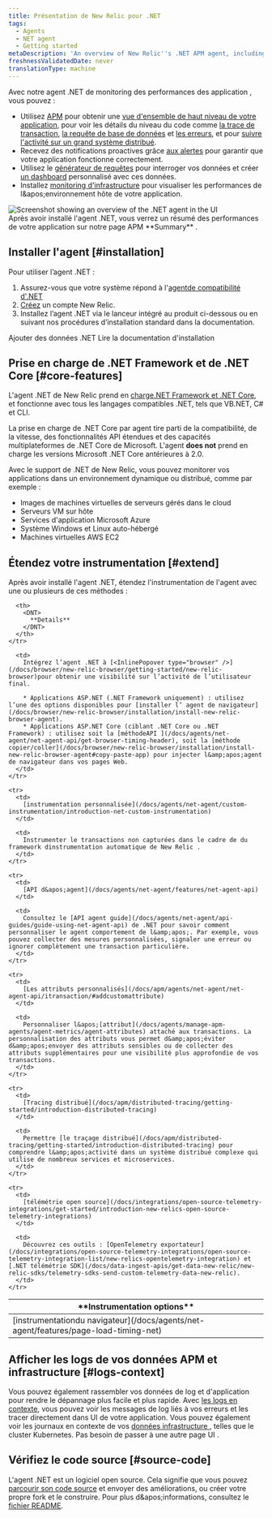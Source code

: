 ```yaml
---
title: Présentation de New Relic pour .NET
tags:
  - Agents
  - NET agent
  - Getting started
metaDescription: 'An overview of New Relic''s .NET APM agent, including features, resources for installation, configuration, and troubleshooting.'
freshnessValidatedDate: never
translationType: machine
---
```


Avec notre agent .NET de monitoring des performances des application , vous pouvez :

* Utilisez [APM](/docs/apm/new-relic-apm/getting-started/welcome-new-relic-apm) pour obtenir une [vue d&apos;ensemble de haut niveau de votre application](/docs/apm/applications-menu/monitoring/apm-overview-page), pour voir les détails du niveau du code comme [la trace de transaction](/docs/apm/transactions/transaction-traces/transaction-traces), [la requête de base de données](/docs/apm/transactions/transaction-traces/sql-statements) et [les erreurs](/docs/apm/applications-menu/events/view-apm-error-analytics), et pour [suivre l&apos;activité sur un grand système distribué](/docs/apm/distributed-tracing/getting-started/introduction-distributed-tracing).
* Recevez des notifications proactives grâce [aux alertes](/docs/alerts/alert-policies/understanding-alert-policies/alerting-new-relic) pour garantir que votre application fonctionne correctement.
* Utilisez le [générateur de requêtes](/docs/query-your-data/explore-query-data/query-builder/use-advanced-nrql-mode-specify-data) pour interroger vos données et créer [un dashboard](/docs/query-your-data/explore-query-data/dashboards/introduction-new-relic-one-dashboards) personnalisé avec ces données.
* Installez [monitoring d&apos;infrastructure](/docs/infrastructure/new-relic-infrastructure/installation/install-infrastructure-windows-server) pour visualiser les performances de l&amp;apos;environnement hôte de votre application.

<img title="Screenshot showing an overview of the .NET agent in the UI" alt="Screenshot showing an overview of the .NET agent in the UI" src="/images/apm_screenshot-crop_overview-of-the-dotnet-agent.webp" />

<figcaption>
  Après avoir installé l&apos;agent .NET, vous verrez un résumé des performances de votre application sur notre page APM <DNT>**Summary**</DNT> .
</figcaption>

## Installer l&apos;agent [#installation]

Pour utiliser l’agent .NET :

1. Assurez-vous que votre système répond à l&apos;[agentde compatibilité d&apos;.NET](/docs/apm/agents/net-agent/configuration/net-agent-configuration/)
2. [Créez](https://newrelic.com/signup) un compte New Relic.
3. Installez l’agent .NET via le lanceur intégré au produit ci-dessous ou en suivant nos procédures d’installation standard dans la documentation.

<ButtonGroup>
  <ButtonLink role="button" to="https://one.newrelic.com/marketplace/install-data-source?state=3782cb1e-1733-6408-71c3-c3474a90bc07" variant="primary">
    Ajouter des données .NET
  </ButtonLink>

  <ButtonLink role="button" to="/install/dotnet" variant="primary">
    Lire la documentation d&apos;installation
  </ButtonLink>
</ButtonGroup>

## Prise en charge de .NET Framework et de .NET Core [#core-features]

L&apos;agent .NET de New Relic prend en [charge.NET Framework et .NET Core](/docs/apm/agents/net-agent/configuration/net-agent-configuration/), et fonctionne avec tous les langages compatibles .NET, tels que VB.NET, C# et CLI.

La prise en charge de .NET Core par agent tire parti de la compatibilité, de la vitesse, des fonctionnalités API étendues et des capacités multiplateformes de .NET Core de Microsoft. L&apos;agent <DNT>**does not**</DNT> prend en charge les versions Microsoft .NET Core antérieures à 2.0.

Avec le support de .NET de New Relic, vous pouvez monitorer vos applications dans un environnement dynamique ou distribué, comme par exemple :

* Images de machines virtuelles de serveurs gérés dans le cloud
* Serveurs VM sur hôte
* Services d&apos;application Microsoft Azure
* Système Windows et Linux auto-hébergé
* Machines virtuelles AWS EC2

## Étendez votre instrumentation [#extend]

Après avoir installé l&apos;agent .NET, étendez l&apos;instrumentation de l&apos;agent avec une ou plusieurs de ces méthodes :

<table>
  <thead>
    <tr>
      <th style={{ width: "200px" }}>
        <DNT>
          **Instrumentation options**
        </DNT>
      </th>

      <th>
        <DNT>
          **Details**
        </DNT>
      </th>
    </tr>
  </thead>

  <tbody>
    <tr>
      <td>
        [instrumentationdu navigateur](/docs/agents/net-agent/features/page-load-timing-net)
      </td>

      <td>
        Intégrez l’agent .NET à [<InlinePopover type="browser" />](/docs/browser/new-relic-browser/getting-started/new-relic-browser)pour obtenir une visibilité sur l’activité de l’utilisateur final.

        * Applications ASP.NET (.NET Framework uniquement) : utilisez l’une des options disponibles pour [installer l’ agent de navigateur](/docs/browser/new-relic-browser/installation/install-new-relic-browser-agent).
        * Applications ASP.NET Core (ciblant .NET Core ou .NET Framework) : utilisez soit la [méthodeAPI ](/docs/agents/net-agent/net-agent-api/get-browser-timing-header), soit la [méthode copier/coller](/docs/browser/new-relic-browser/installation/install-new-relic-browser-agent#copy-paste-app) pour injecter l&amp;apos;agent de navigateur dans vos pages Web.
      </td>
    </tr>

    <tr>
      <td>
        [instrumentation personnalisée](/docs/agents/net-agent/custom-instrumentation/introduction-net-custom-instrumentation)
      </td>

      <td>
        Instrumenter le transactions non capturées dans le cadre de du framework dinstrumentation automatique de New Relic .
      </td>
    </tr>

    <tr>
      <td>
        [API d&apos;agent](/docs/agents/net-agent/features/net-agent-api)
      </td>

      <td>
        Consultez le [API agent guide](/docs/agents/net-agent/api-guides/guide-using-net-agent-api) de .NET pour savoir comment personnaliser le agent comportement de l&amp;apos;. Par exemple, vous pouvez collecter des mesures personnalisées, signaler une erreur ou ignorer complètement une transaction particulière.
      </td>
    </tr>

    <tr>
      <td>
        [Les attributs personnalisés](/docs/apm/agents/net-agent/net-agent-api/itransaction/#addcustomattribute)
      </td>

      <td>
        Personnaliser l&apos;[attribut](/docs/agents/manage-apm-agents/agent-metrics/agent-attributes) attaché aux transactions. La personnalisation des attributs vous permet d&amp;apos;éviter d&amp;apos;envoyer des attributs sensibles ou de collecter des attributs supplémentaires pour une visibilité plus approfondie de vos transactions.
      </td>
    </tr>

    <tr>
      <td>
        [Tracing distribué](/docs/apm/distributed-tracing/getting-started/introduction-distributed-tracing)
      </td>

      <td>
        Permettre [le traçage distribué](/docs/apm/distributed-tracing/getting-started/introduction-distributed-tracing) pour comprendre l&amp;apos;activité dans un système distribué complexe qui utilise de nombreux services et microservices.
      </td>
    </tr>

    <tr>
      <td>
        [télémétrie open source](/docs/integrations/open-source-telemetry-integrations/get-started/introduction-new-relics-open-source-telemetry-integrations)
      </td>

      <td>
        Découvrez ces outils : [OpenTelemetry exportateur](/docs/integrations/open-source-telemetry-integrations/open-source-telemetry-integration-list/new-relics-opentelemetry-integration) et [.NET télémétrie SDK](/docs/data-ingest-apis/get-data-new-relic/new-relic-sdks/telemetry-sdks-send-custom-telemetry-data-new-relic).
      </td>
    </tr>
  </tbody>
</table>

## Afficher les logs de vos données APM et infrastructure [#logs-context]

Vous pouvez également rassembler vos données de log et d&apos;application pour rendre le dépannage plus facile et plus rapide. Avec [les logs en contexte](/docs/logs/logs-context/net-configure-logs-context-all), vous pouvez voir les messages de log liés à vos erreurs et les tracer directement dans UI de votre application. Vous pouvez également voir les journaux en contexte de vos [données infrastructure ](/docs/logs/forward-logs/forward-your-logs-using-infrastructure-agent/), telles que le cluster Kubernetes. Pas besoin de passer à une autre page UI .

## Vérifiez le code source [#source-code]

L&apos;agent .NET est un logiciel open source. Cela signifie que vous pouvez [parcourir son code source](https://github.com/newrelic/newrelic-dotnet-agent) et envoyer des améliorations, ou créer votre propre fork et le construire. Pour plus d&amp;apos;informations, consultez le [fichier README](https://github.com/newrelic/newrelic-dotnet-agent/blob/main/README.md).